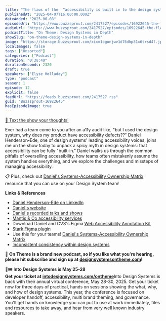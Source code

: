 ```yaml
---
title: "The flaws of the  “accessibility is built in to the design system” argument, with Daniel Henderson-Ede — #12"
publishedAt: "2025-04-07T16:00:00.000Z"
dateAdded: "2025-06-08"
episodeUrl: "https://www.buzzsprout.com/2417527/episodes/16922645-the-flaws-of-the-accessibility-is-built-in-to-the-design-system-argument-with-daniel-henderson-ede-12.mp3"
audioUrl: "https://www.buzzsprout.com/2417527/episodes/16922645-the-flaws-of-the-accessibility-is-built-in-to-the-design-system-argument-with-daniel-henderson-ede-12.mp3"
podcastTitle: "On Theme: Design Systems in Depth"
showSlug: "on-theme-design-systems-in-depth"
image: "https://storage.buzzsprout.com/xixm1ogunjwv1d76dhp31x6trsd4?.jpg"
localImages: false
tags: ["Unsorted"]
categories: ["Podcast"]
duration: "0:38:40"
durationSeconds: 2320
draft: true
speakers: ["Elyse Holladay"]
type: "podcast"
season: 1
episode: 12
explicit: false
feedUrl: "https://feeds.buzzsprout.com/2417527.rss"
guid: "Buzzsprout-16922645"
hasEpisodeImage: true
---
```

[📲 Text the show your thoughts!](https://www.buzzsprout.com/twilio/text_messages/2417527/open_sms)

Ever had a team come to you after an a11y audit like, "but I used the design system, why does my product have accessibility defects??" Daniel Henderson-Ede, one of design systems' leading accessibility voices, joins me on the show today to unpack a spicy myth in design systems: that accessibility can be fully "built-in." Daniel walks us through the common pitfalls of overselling accessibility, how teams often mistakenly assume the system handles everything, and we explore the challenges and missteps of managing accessibility.

📋 Plus, check out [Daniel's Systems-Accessibility Ownership Matrix](https://mantisandco.com/resources/tools/systems-accessibility-ownership-matrix) resource that you can use on your Design System team!

**Links & References**

-   [Daniel Henderson-Ede on LinkedIn](https://www.linkedin.com/in/danhendersonede/)
-   [Daniel's website](https://daniel.hendersonede.com/)
-   [Daniel's recorded talks and shows](https://daniel.hendersonede.com/talks/)
-   [Mantis & Co accessibility services](https://mantisandco.com/expertise#product-accessibility-design-support)
-   Download Daniel and CVS's Figma [Web Accessibility Annotation Kit](https://www.figma.com/community/file/1311421011482282592)
-   [Stark Figma plugin](https://www.figma.com/community/plugin/732603254453395948/stark-contrast-accessibility-checker)
-   Use this for your teams! [Daniel's Systems-Accessibility Ownership Matrix](https://mantisandco.com/resources/tools/systems-accessibility-ownership-matrix)
-   [Inconsistent consistency within design systems](https://mantisandco.com/resources/articles/inconsistent-consistency-within-design-systems)

💖 **On Theme is a brand new podcast, so if you like what you're hearing, please hit subscribe and sign up at** [**designsystemsontheme.com**](http://designsystemsontheme.com/)**!**

🎨🎟️ **Into Design Systems is May 25-28  
Get your ticket at** [**intodesignsystems.com/ontheme**](http://intodesignsystems.com/ontheme)Into Design Systems is back with their annual virtual conference, May 28-30, 2025. Get your ticket now for three days of practical, hands on sessions showing the what, why, and how of design systems. This year, the conference is focused on developer handoff, accessibility, multi brand theming, and governance. You'll get hands on knowledge you can put to use at work immediately, files and resources to take away, and hear from very well known industry speakers.
